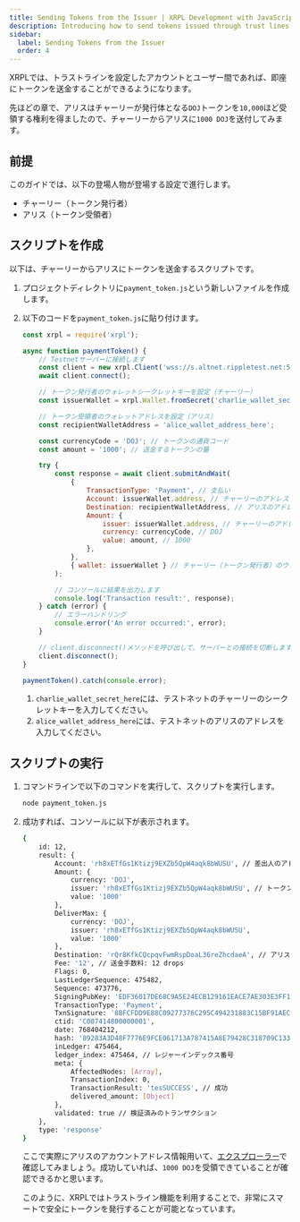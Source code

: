```yaml
---
title: Sending Tokens from the Issuer | XRPL Development with JavaScript Level 1
description: Introducing how to send tokens issued through trust lines from the issuer as part of the Level 1 curriculum for developing XRPL with JavaScript.
sidebar:
  label: Sending Tokens from the Issuer
  order: 4
---
```



XRPLでは、トラストラインを設定したアカウントとユーザー間であれば、即座にトークンを送金することができるようになります。

先ほどの章で、アリスはチャーリーが発行体となる`DOJ`トークンを`10,000`ほど受領する権利を得ましたので、チャーリーからアリスに`1000 DOJ`を送付してみます。

## 前提

このガイドでは、以下の登場人物が登場する設定で進行します。

- チャーリー（トークン発行者）
- アリス（トークン受領者）

## スクリプトを作成

以下は、チャーリーからアリスにトークンを送金するスクリプトです。

<Steps>

1. プロジェクトディレクトリに`payment_token.js`という新しいファイルを作成します。
2. 以下のコードを`payment_token.js`に貼り付けます。

    ```javascript
    const xrpl = require('xrpl');

    async function paymentToken() {
        // Testnetサーバーに接続します
        const client = new xrpl.Client('wss://s.altnet.rippletest.net:51233');
        await client.connect();

        // トークン発行者のウォレットシークレットキーを設定（チャーリー）
        const issuerWallet = xrpl.Wallet.fromSecret('charlie_wallet_secret_here');

        // トークン受領者のウォレットアドレスを設定（アリス）
        const recipientWalletAddress = 'alice_wallet_address_here';

        const currencyCode = 'DOJ'; // トークンの通貨コード
        const amount = '1000'; // 送金するトークンの量

        try {
            const response = await client.submitAndWait(
                {
                    TransactionType: 'Payment', // 支払い
                    Account: issuerWallet.address, // チャーリーのアドレス（トークン発行者）
                    Destination: recipientWalletAddress, // アリスのアドレス
                    Amount: {
                        issuer: issuerWallet.address, // チャーリーのアドレス（トークン発行者）
                        currency: currencyCode, // DOJ
                        value: amount, // 1000
                    },
                },
                { wallet: issuerWallet } // チャーリー（トークン発行者）のウォレットで認証
            );

            // コンソールに結果を出力します
            console.log('Transaction result:', response);
        } catch (error) {
            // エラーハンドリング
            console.error('An error occurred:', error);
        }

        // client.disconnect()メソッドを呼び出して、サーバーとの接続を切断します
        client.disconnect();
    }

    paymentToken().catch(console.error);
    ```

    1. `charlie_wallet_secret_here`には、テストネットのチャーリーのシークレットキーを入力してください。
    2. `alice_wallet_address_here`には、テストネットのアリスのアドレスを入力してください。
</Steps>

## スクリプトの実行

<Steps>

1. コマンドラインで以下のコマンドを実行して、スクリプトを実行します。

    ```bash
    node payment_token.js
    ```

2. 成功すれば、コンソールに以下が表示されます。

    ```bash
    {
        id: 12,
        result: {
            Account: 'rh8xETfGs1Ktizj9EXZb5QpW4aqk8bWUSU', // 差出人のアドレス（トークン発行者：チャーリー）
            Amount: {
                currency: 'DOJ',
                issuer: 'rh8xETfGs1Ktizj9EXZb5QpW4aqk8bWUSU', // トークン発行者のアドレス（チャーリー）
                value: '1000'
            },
            DeliverMax: {
                currency: 'DOJ',
                issuer: 'rh8xETfGs1Ktizj9EXZb5QpW4aqk8bWUSU',
                value: '1000'
            },
            Destination: 'rQr8KfkCQcpqvFwmRspDoaL36reZhcdaeA', // アリスのアドレス
            Fee: '12', // 送金手数料: 12 drops
            Flags: 0,
            LastLedgerSequence: 475482,
            Sequence: 473776,
            SigningPubKey: 'EDF36017DE68C9A5E24ECB129161EACE7AE303E3FF151FF71E1160B0EEA6B8074F',
            TransactionType: 'Payment',
            TxnSignature: '8BFCFDD9E88C09277376C295C494231883C15BF91AEC86CFC288CF58731526CD8BDE4B13CC4EAEE1E6E51254F0BB0A8B9E7ACC1C0ABFEB9EB5C4ECBA891A330B',
            ctid: 'C007414800000001',
            date: 768404212,
            hash: '89283A3D48F7776E9FCE061713A787415A8E79428C318709C133A7A5F085EDC5', // ハッシュ値
            inLedger: 475464,
            ledger_index: 475464, // レジャーインデックス番号
            meta: {
                AffectedNodes: [Array],
                TransactionIndex: 0,
                TransactionResult: 'tesSUCCESS', // 成功
                delivered_amount: [Object]
            },
            validated: true // 検証済みのトランザクション
        },
        type: 'response'
    }
    ```
    
    ここで実際にアリスのアカウントアドレス情報用いて、[エクスプローラー](https://test.bithomp.com/explorer/)で確認してみましょう。成功していれば、`1000 DOJ`を受領できていることが確認できるかと思います。

    このように、XRPLではトラストライン機能を利用することで、非常にスマートで安全にトークンを発行することが可能となっています。
</Steps>